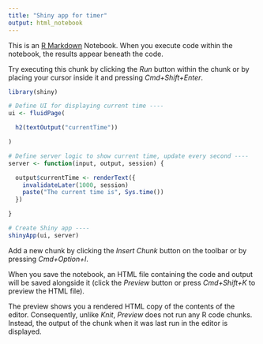 ```yaml
---
title: "Shiny app for timer"
output: html_notebook
---
```


This is an [R Markdown](http://rmarkdown.rstudio.com) Notebook. When you execute code within the notebook, the results appear beneath the code. 

Try executing this chunk by clicking the *Run* button within the chunk or by placing your cursor inside it and pressing *Cmd+Shift+Enter*. 

```r
library(shiny)

# Define UI for displaying current time ----
ui <- fluidPage(

  h2(textOutput("currentTime"))

)

```

```r
# Define server logic to show current time, update every second ----
server <- function(input, output, session) {

  output$currentTime <- renderText({
    invalidateLater(1000, session)
    paste("The current time is", Sys.time())
  })

}
```

```r
# Create Shiny app ----
shinyApp(ui, server)
```

Add a new chunk by clicking the *Insert Chunk* button on the toolbar or by pressing *Cmd+Option+I*.

When you save the notebook, an HTML file containing the code and output will be saved alongside it (click the *Preview* button or press *Cmd+Shift+K* to preview the HTML file). 

The preview shows you a rendered HTML copy of the contents of the editor. Consequently, unlike *Knit*, *Preview* does not run any R code chunks. Instead, the output of the chunk when it was last run in the editor is displayed.

